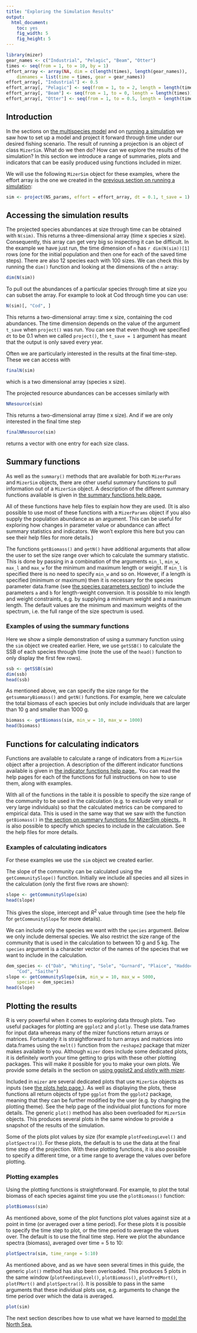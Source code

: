 ```yaml
---
title: "Exploring the Simulation Results"
output:
  html_document:
    toc: yes
    fig_width: 5
    fig_height: 5
---
```


```r
library(mizer)
gear_names <- c("Industrial", "Pelagic", "Beam", "Otter")
times <- seq(from = 1, to = 10, by = 1)
effort_array <- array(NA, dim = c(length(times), length(gear_names)),
    dimnames = list(time = times, gear = gear_names))
effort_array[, "Industrial"] <- 0.5
effort_array[, "Pelagic"] <- seq(from = 1, to = 2, length = length(times))
effort_array[, "Beam"] <- seq(from = 1, to = 0, length = length(times))
effort_array[, "Otter"] <- seq(from = 1, to = 0.5, length = length(times))
```


## Introduction {#sec:exploring}

In the sections on [the multispecies model](multispecies_model.html) and on
[running a simulation](running_a_simulation.html) we saw how to set up a model
and project it forward through time under our desired fishing scenario. The
result of running a projection is an object of class `MizerSim`. What do we then
do?  How can we explore the results of the simulation? In this section we
introduce a range of summaries, plots and indicators that can be easily produced
using functions included in mizer.

We will use the following `MizerSim` object for these examples, where the
effort array is the one we created in the 
[previous section on running a simulation](running_a_simulation.html):

```r
sim <- project(NS_params, effort = effort_array, dt = 0.1, t_save = 1)
```

## Accessing the simulation results

The projected species abundances at size through time can be obtained with 
`N(sim)`.  This returns a three-dimensional array (time x species x size). Consequently,
this array can get very big so inspecting it can be difficult. In the example we
have just run, the time dimension of `n` has `r dim(N(sim))[1]` rows
(one for the initial population and then one for each of the saved time steps).
There are also 12 species each with 100 sizes. We can check this by running the
`dim()` function and looking at the dimensions of the `n` array:

```r
dim(N(sim))
```

To pull out the abundances of a particular species through time at size you can
subset the array. For example to look at Cod through time you can use:

```r
N(sim)[, "Cod", ]
```

This returns a two-dimensional array: time x size, containing the cod
abundances. The time dimension depends on the value of the argument `t_save`
when `project()` was run. You can see that even though we specified `dt` to be
0.1 when we called `project()`, the `t_save = 1` argument has meant that the
output is only saved every year.

Often we are particularly interested in the results at the final time-step.
These we can access with
```r
finalN(sim)
```
which is a two dimensional array (species x size).

The projected resource abundances can be accesses similarly with
```r
NResource(sim)
```
This returns a two-dimensional array (time x size). And if we are only
interested in the final time step
```r
finalNResource(sim)
```
returns a vector with one entry for each size class.

## Summary functions{#sec:summaries}

As well as the `summary()` methods that are available for both `MizerParams` and
`MizerSim` objects, there are other useful summary functions to pull information
out of a `MizerSim` object. A description of the different summary functions
available is given in 
[the summary functions help page.](../reference/summary_functions.html)

All of these functions have help files to explain how they are used. (It is also
possible to use most of these functions with a `MizerParams` object if you also
supply the population abundance as an argument. This can be useful for exploring
how changes in parameter value or abundance can affect summary statistics and
indicators. We won't explore this here but you can see their help files for more
details.)

The functions `getBiomass()` and `getN()` have additional arguments that allow the
user to set the size range over which to calculate the summary statistic.  This
is done by passing in a combination of the arguments `min_l`, `min_w`, `max_l`
and `max_w` for the minimum and maximum length or weight.
If `min_l` is specified there is no need to specify `min_w` and so on. However,
if a length is specified (minimum or maximum) then it is necessary for the
species parameter data.frame (see 
[the species parameters section](multispecies_model.html#sec:species_parameters_dataframe)) 
to include
the parameters `a` and `b` for length-weight conversion. It is possible to mix
length and weight constraints, e.g. by supplying a minimum weight and a maximum
length. The default values are the minimum and maximum weights of the spectrum,
i.e. the full range of the size spectrum is used.


### Examples of using the summary functions {#sec:summaries_example}

Here we show a simple demonstration of using a summary function using the `sim`
object we created earlier. Here, we use `getSSB()` to calculate the SSB of each
species through time (note the use of the `head()` function to only display the
first few rows).

```r
ssb <- getSSB(sim)
dim(ssb)
head(ssb)
```

As mentioned above, we can specify the size range for the `getsummaryBiomass()` and
`getN()` functions. For example, here we calculate the total biomass of each
species but only include individuals that are larger than 10 g and smaller than
1000 g.

```r
biomass <- getBiomass(sim, min_w = 10, max_w = 1000)
head(biomass)
```


## Functions for calculating indicators

Functions are available to calculate a range of indicators from a `MizerSim`
object after a projection. A description of the different indicator functions
available is given in [the indicator functions help page.](../reference/indicator_functions.html).
You can read the help pages for each
of the functions for full instructions on how to use them, along with examples.

With all of the functions in the table it is possible to specify the size range of
the community to be used in the calculation (e.g. to exclude very small or very
large individuals) so that the calculated metrics can be compared to empirical
data. This is used in the same way that we saw with the function `getBiomass()` in
[the section on summary functions for MizerSim objects.](exploring_the_simulation_results.html#sec:summaries).
It is also
possible to specify which species to include in the calculation.  See the help
files for more details.


### Examples of calculating indicators {#sec:indicators_example}

For these examples we use the `sim` object we created earlier.

The slope of the community can be calculated using the `getCommunitySlope()`
function. Initially we include all species and all sizes in the calculation (only
the first five rows are shown):

```r
slope <- getCommunitySlope(sim)
head(slope)
```

This gives the slope, intercept and $R^2$ value through time (see the help file
for `getCommunitySlope` for more details).

We can include only the species we want with the `species` argument. Below we
only include demersal species.  We also restrict the size range of the community
that is used in the calculation to between 10 g and 5 kg. The `species` argument is a
character vector of the names of the species that we want to include in the
calculation.

```r
dem_species <- c("Dab", "Whiting", "Sole", "Gurnard", "Plaice", "Haddock",
    "Cod", "Saithe")
slope <- getCommunitySlope(sim, min_w = 10, max_w = 5000, 
    species = dem_species)
head(slope)
```

## Plotting the results

R is very powerful when it comes to exploring data through plots.  Two useful
packages for plotting are `ggplot2` and `plotly`.  These use data.frames for input data
whereas many of the mizer functions return arrays or
matrices. Fortunately it is straightforward to turn arrays and matrices into
data.frames using the `melt()` function from the `reshape2` package that mizer
makes available to you.
Although `mizer` does include some dedicated plots, it is definitely worth your
time getting to grips with these other plotting packages. This
will make it possible for you to make your own plots. We provide some details 
in the section on [using ggplot2 and plotly with mizer](plotting.html).

Included in `mizer` are several dedicated plots that use `MizerSim` objects as
inputs (see [the plots help page.](../reference/plotting_functions.html)). As
well as displaying the plots, these functions all return objects of type `ggplot`
from the `ggplot2` package, meaning that they can be further modified by the user
(e.g. by changing the plotting theme). See the help page of the individual plot
functions for more details. The generic `plot()` method has also been overloaded
for `MizerSim` objects. This produces several plots in the same window to
provide a snapshot of the results of the simulation.

Some of the plots plot values by size (for example `plotFeedingLevel()` and
`plotSpectra()`). For these plots, the default is to use the data at the final
time step of the projection. With these plotting functions, it is also possible
to specify a different time, or a time range to average the values over before
plotting.



### Plotting examples {#sec:plot_examples}

Using the plotting functions is straightforward. For example, to plot the total
biomass of each species against time you use the `plotBiomass()` function:

```r
plotBiomass(sim)
```

As mentioned above, some of the plot functions plot values against size at a
point in time (or averaged over a time period). For these plots it is possible
to specify the time step to plot, or the time period to average the values over.
The default is to use the final time step. Here we plot the abundance spectra
(biomass), averaged over time = 5 to 10:

```r
plotSpectra(sim, time_range = 5:10)
```


As mentioned above, and as we have seen several times in this guide, the generic
`plot()` method has also been overloaded.  This produces 5 plots in the same
window (`plotFeedingLevel()`, `plotBiomass()`, `plotPredMort()`, `plotFMort()`
and `plotSpectra()`). It is possible to pass in the same arguments that these
individual plots use, e.g. arguments to change the time period over which the
data is averaged.

```r
plot(sim)
```

The next section describes how to use what we have learned to 
[model the North Sea.](a_multispecies_model_of_the_north_sea.html) 

